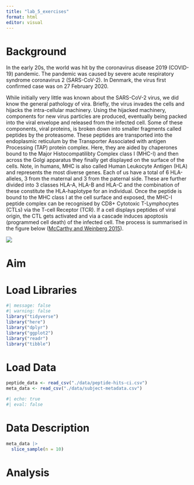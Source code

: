 ```yaml
---
title: "lab_5_exercises"
format: html
editor: visual
---
```


# Background

In the early 20s, the world was hit by the coronavirus disease 2019 (COVID-19) pandemic. The pandemic was caused by severe acute respiratory syndrome coronavirus 2 (SARS-CoV-2). In Denmark, the virus first confirmed case was on 27 February 2020.

While initially very little was known about the SARS-CoV-2 virus, we did know the general pathology of vira. Briefly, the virus invades the cells and hijacks the intra-cellular machinery. Using the hijacked machinery, components for new virus particles are produced, eventually being packed into the viral envelope and released from the infected cell. Some of these components, viral proteins, is broken down into smaller fragments called peptides by the proteasome. These peptides are transported into the endoplasmic reticulum by the Transporter Associated with antigen Processing (TAP) protein complex. Here, they are aided by chaperones bound to the Major Histocompatilibty Complex class I (MHC-I) and then across the Golgi apparatus they finally get displayed on the surface of the cells. Note, in humans, MHC is also called Human Leukocyte Antigen (HLA) and represents the most diverse genes. Each of us have a total of 6 HLA-alleles, 3 from the maternal and 3 from the paternal side. These are further divided into 3 classes HLA-A, HLA-B and HLA-C and the combination of these constitute the HLA-haplotype for an individual. Once the peptide is bound to the MHC class I at the cell surface and exposed, the MHC-I peptide complex can be recognised by CD8+ Cytotoxic T-Lymphocytes (CTLs) via the T-cell Receptor (TCR). If a cell displays peptides of viral origin, the CTL gets activated and via a cascade induces apoptosis (programmed cell death) of the infected cell. The process is summarised in the figure below ([McCarthy and Weinberg 2015](https://r4bds.github.io/references.html#ref-McCarthy2015)).

![](images/clipboard-3743273081.png)

# Aim

# **Load Libraries**

```r
#| message: false
#| warning: false
library("tidyverse")
library("here")
library("dplyr")
library("ggplot2")
library("readr")
library("tibble")
```

# **Load Data**

```r

peptide_data <- read_csv("./data/peptide-hits-ci.csv")
meta_data <- read_csv("./data/subject-metadata.csv")

#| echo: true
#| eval: false 
```

# **Data Description**

```r
meta_data |> 
  slice_sample(n = 10)
```

# Analysis
